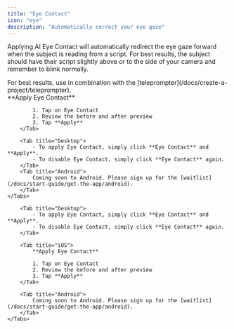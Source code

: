 ```yaml
---
title: "Eye Contact"
icon: "eye"
description: "Automatically correct your eye gaze"
---
```


Applying AI Eye Contact will automatically redirect the eye gaze forward when the subject is reading from a script. For best results, the subject should have their script slightly above or to the side of your camera and remember to blink normally.

<Tip>
For best results, use in combination with the [teleprompter](/docs/create-a-project/teleprompter).

</Tip>

<div id="ios-tab">
    <Tabs>
        <Tab title="iOS">
            **Apply Eye Contact**

            1. Tap on Eye Contact
            2. Review the before and after preview
            3. Tap **Apply**
        </Tab>

        <Tab title="Desktop">
            - To apply Eye Contact, simply click **Eye Contact** and **Apply**.
            - To disable Eye Contact, simply click **Eye Contact** again.
        </Tab>
        <Tab title="Android">
            Coming soon to Android. Please sign up for the [waitlist](/docs/start-guide/get-the-app/android).
        </Tab>
    </Tabs>
</div>


<div id="desktop-tab">
    <Tabs>

        <Tab title="Desktop">
            - To apply Eye Contact, simply click **Eye Contact** and **Apply**.
            - To disable Eye Contact, simply click **Eye Contact** again.
        </Tab>

        <Tab title="iOS">
            **Apply Eye Contact**

            1. Tap on Eye Contact
            2. Review the before and after preview
            3. Tap **Apply**
        </Tab>

        <Tab title="Android">
            Coming soon to Android. Please sign up for the [waitlist](/docs/start-guide/get-the-app/android).
        </Tab>
    </Tabs>
</div>